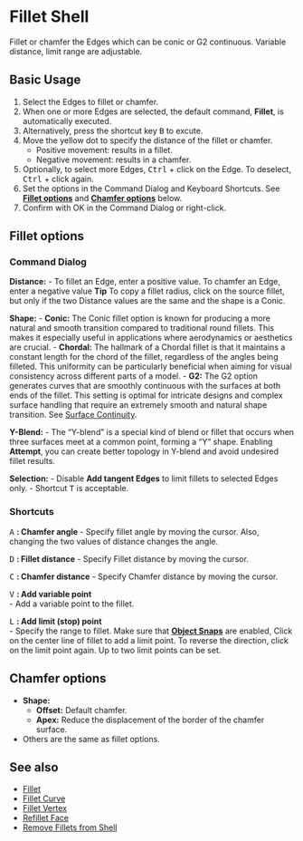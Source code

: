 
# Fillet Shell

<Reference shortcut="B" command="Fillet Shell" button="" />

Fillet or chamfer the Edges which can be conic or G2 continuous. Variable distance, limit range are adjustable.

## Basic Usage

1. Select the Edges to fillet or chamfer.
2. When one or more Edges are selected, the default command, **Fillet**, is automatically executed.
3. Alternatively, press the shortcut key <kbd>B</kbd> to excute.
4. Move the yellow dot to specify the distance of the fillet or chamfer. 
    - Positive movement:  results in a fillet.
    - Negative movement: results in a chamfer.
    <VideoPlayer fileName="fillet-solid-0"/>
5. Optionally, to select more Edges, <kbd>Ctrl</kbd> + click on the Edge. To deselect, <kbd>Ctrl</kbd> + click again.
6. Set the options in the Command Dialog and Keyboard Shortcuts. See [**Fillet options**](#fillet-options) and [**Chamfer options**](#chamfer-options) below.
7. Confirm with OK in the Command Dialog or right-click.

## Fillet options

### Command Dialog

**Distance:** 
    - To fillet an Edge, enter a positive value. To chamfer an Edge, enter a negative value
<Callout type="info" emoji="💡">
    **Tip**
    To copy a fillet radius, click on the source fillet, but only if the two Distance values are the same and the shape is a Conic.
<VideoPlayer fileName="fillet-solid-copyfillet"/>
</Callout>

**Shape:**
    - **Conic:** The Conic fillet option is known for producing a more natural and smooth transition compared to traditional round fillets. This makes it especially useful in applications where aerodynamics or aesthetics are crucial.
    - **Chordal:** The hallmark of a Chordal fillet is that it maintains a constant length for the chord of the fillet, regardless of the angles being filleted. This uniformity can be particularly beneficial when aiming for visual consistency across different parts of a model.
    - **G2:** The G2 option generates curves that are smoothly continuous with the surfaces at both ends of the fillet. This setting is optimal for intricate designs and complex surface handling that require an extremely smooth and natural shape transition. See [Surface Continuity](../cad-essentials/continuity-curve-and-surface).
    <VideoPlayer fileName="fillet-shell-shape"/>

**Y-Blend:** 
    - The “Y-blend” is a special kind of blend or fillet that occurs when three surfaces meet at a common point, forming a “Y” shape. Enabling **Attempt**, you can create better topology  in Y-blend and avoid undesired fillet results.
    <VideoPlayer fileName="fillet-solid-yblend"/>

**Selection:** 
    - Disable **Add tangent Edges** to limit fillets to selected Edges only.
    - Shortcut <kbd>T</kbd> is acceptable.
    <VideoPlayer fileName="fillet-sold-selection"/>

### Shortcuts

<kbd>A</kbd> **: Chamfer angle** 
    - Specify fillet angle by moving the cursor.
<Callout type="info" emoji="💡">
    Also, changing the two values of distance changes the angle.
    <VideoPlayer fileName="fillet-solid-two-value"/>
</Callout>

<kbd>D</kbd> **: Fillet distance** 
    - Specify Fillet distance by moving the cursor.<br />

<kbd>C</kbd> **: Chamfer distance** 
    - Specify Chamfer distance by moving the cursor.<br />

<kbd>V</kbd> **: Add variable point** <br />
    - Add a variable point to the fillet.<br />
    <VideoPlayer fileName="fillet-solid-variable"/>

<kbd>L</kbd> **: Add limit (stop) point** <br />
    - Specify the range to fillet. Make sure that [**Object Snaps**](../plasticity-essentials/grid-and-snap#object-snap) are enabled, Click on the center line of fillet to add a limit point. To reverse the direction, click on the limit point again. Up to two limit points can be set.
    <VideoPlayer fileName="fillet-solid-limit"/>

## Chamfer options
- **Shape:**
    - **Offset:** Default chamfer.
    - **Apex:** Reduce the displacement of the border of the chamfer surface.
- Others are the same as fillet options.

## See also
- [Fillet](./fillet)
- [Fillet Curve](../sketch/fillet-curve) 
- [Fillet Vertex](../sketch/fillet-vertex)
- [Refillet Face](./refillet-face)
- [Remove Fillets from Shell](./remove-fillets-from-shell)